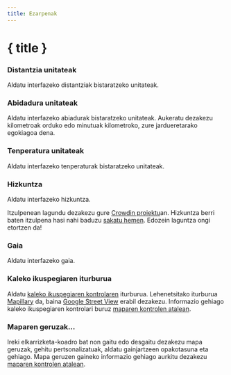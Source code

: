 ```yaml
---
title: Ezarpenak
---
```


<script lang="ts">
</script>

# { title }

### <Ruler size="16" class="inline-block" style="margin-bottom: 2px" /> Distantzia unitateak

Aldatu interfazeko distantziak bistaratzeko unitateak.

### <Zap size="16" class="inline-block" style="margin-bottom: 2px" /> Abidadura unitateak

Aldatu interfazeko abiadurak bistaratzeko unitateak.
Aukeratu dezakezu kilometroak orduko edo minutuak kilometroko, zure jardueretarako egokiagoa dena.

### <Thermometer size="16" class="inline-block" style="margin-bottom: 2px" /> Tenperatura unitateak

Aldatu interfazeko tenperaturak bistaratzeko unitateak.

### <Languages size="16" class="inline-block" style="margin-bottom: 2px" /> Hizkuntza

Aldatu interfazeko hizkuntza.

<DocsNote>

Itzulpenean lagundu dezakezu gure <a href="https://crowdin.com/project/gpxstudio" target="_blank">Crowdin proiektu</a>an.
Hizkuntza berri baten itzulpena hasi nahi baduzu <a href="#contact">sakatu hemen</a>.
Edozein laguntza ongi etortzen da!

</DocsNote>

### <Sun size="16" class="inline-block" style="margin-bottom: 2px" /> Gaia

Aldatu interfazeko gaia.

### <PersonStanding size="16" class="inline-block" style="margin-bottom: 2px" /> Kaleko ikuspegiaren iturburua

Aldatu [kaleko ikuspegiaren kontrolaren](../map-controls) iturburua.
Lehenetsitako iturburua <a href="https://www.mapillary.com" target="_blank">Mapillary</a> da, baina <a href="https://www.google.com/streetview/" target="_blank">Google Street View</a> erabil dezakezu.
Informazio gehiago kaleko ikuspegiaren kontrolari buruz [maparen kontrolen atalean](../map-controls).

### <Layers size="16" class="inline-block" style="margin-bottom: 2px" /> Maparen geruzak...

Ireki elkarrizketa-koadro bat non gaitu edo desgaitu dezakezu mapa geruzak, gehitu pertsonalizatuak, aldatu gainjartzeen opakotasuna eta gehiago.
Mapa geruzen gaineko informazio gehiago aurkitu dezakezu [maparen kontrolen atalean](../map-controls).
